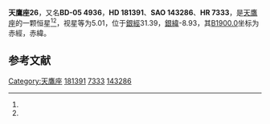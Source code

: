 {{Starbox begin
| name = 天鷹座26
}}
{{Starbox observe
| epoch = [[J2000.0|J2000.0]]
| constell = [[天鷹座|天鷹座]]<ref name=SIMBAD>{{cite web
 | url=http://simbad.u-strasbg.fr/simbad/sim-id?Ident=HR+7333
 | title=Pulsating variable Star
 | publisher=Centre de Données astronomiques de Strasbourg
 | work=SIMBAD
 | accessdate=2012-07-13
 | archive-date=2016-03-17
 | archive-url=https://web.archive.org/web/20160317061245/http://simbad.u-strasbg.fr/simbad/sim-id?Ident=HR+7333
 | dead-url=no
 }}</ref><ref name=DATA>{{cite web
 | url=http://vizier.u-strasbg.fr/viz-bin/VizieR-5?-out.add=.&-source=5050&-corr=PK=HR&-out.max=9999&HR=7333
 | title=VizieR Detailed Page
 | accessdate=2012-07-13
 | archive-date=2016-03-04
 | archive-url=https://web.archive.org/web/20160304195001/http://vizier.u-strasbg.fr/viz-bin/VizieR-5?-out.add=.&-source=5050&-corr=PK=HR&-out.max=9999&HR=7333
 | dead-url=no
 }}</ref>
| 星官 = 
| ra = {{RA|19|20|32.9}}<ref name=SIMBAD /><ref name=DATA />
| dec = {{DEC|-5|24|57}}<ref name=SIMBAD /><ref name=DATA />
| appmag_v = 5.01<ref name=SIMBAD /><ref name=DATA />
}}
{{Starbox character
| class = G8III-IV<ref name=SIMBAD /><ref name=DATA />
| b-v = 0.92<ref name=SIMBAD /><ref name=DATA />
| u-b = 0.63<ref name=SIMBAD /><ref name=DATA />
| r-i = 0.5<ref name=SIMBAD /><ref name=DATA />
| variable = 
}}
{{Starbox astrometry
| radial_v = 0.63
| prop_mo_ra = -19
| parallax = 0.03
| p_error = 
}}
{{Starbox catalog
| names =BD-05 4936，[[SAO星表|SAO]] 143286，[[HD星表|HD]] 181391，[[HR星表|HR]] 7333}}
{{Starbox reference |Simbad=HR+7333}}
{{Starbox end}}

'''天鷹座26'''，又名'''BD-05 4936'''，'''HD 181391'''、'''SAO 143286'''、'''HR 7333'''，是[[天鷹座|天鷹座]]的一颗恒星<ref name=SIMBAD /><ref name=DATA />，视星等为5.01，位于[[銀道座標系|銀經]]31.39，[[銀道座標系|銀緯]]-8.93，其[[B1900.0|B1900.0]]坐标为赤經{{RA|19|15|12.6}}，赤緯{{DEC|-5|-8.93|10}}。

== 参考文献 ==
{{reflist}}

{{star-stub}}

{{天鷹座恒星}}
[[Category:天鷹座|Category:天鷹座]]
[[Category:HD和HDE天體|181391]]
[[Category:HR天體|7333]]
[[Category:SAO天體|143286]]